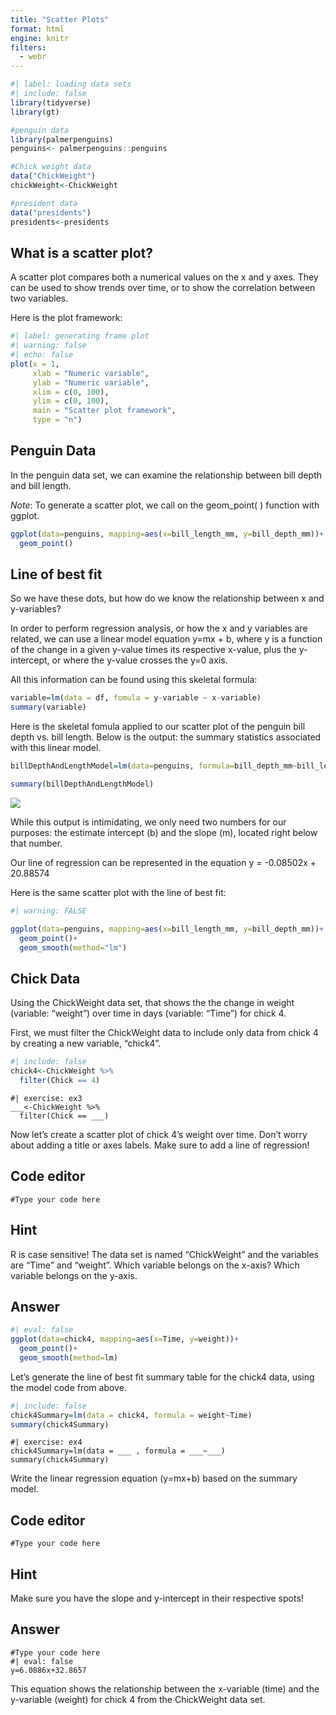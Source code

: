 ```yaml
---
title: "Scatter Plots"
format: html
engine: knitr
filters:
  - webr
---
```


```r
#| label: loading data sets
#| include: false 
library(tidyverse)
library(gt)

#penguin data
library(palmerpenguins)
penguins<- palmerpenguins::penguins

#Chick weight data
data("ChickWeight")
chickWeight<-ChickWeight

#president data
data("presidents")
presidents<-presidents
```

## What is a scatter plot?

A scatter plot compares both a numerical values on the x and y axes. They can be used to show trends over time, or to show the correlation between two variables.

Here is the plot framework:

```r
#| label: generating frame plot
#| warning: false
#| echo: false
plot(x = 1,                 
     xlab = "Numeric variable", 
     ylab = "Numeric variable",
     xlim = c(0, 100), 
     ylim = c(0, 100),
     main = "Scatter plot framework",
     type = "n")
```

## Penguin Data

In the penguin data set, we can examine the relationship between bill depth and bill length.

*Note*: To generate a scatter plot, we call on the geom_point( ) function with ggplot.

```r
ggplot(data=penguins, mapping=aes(x=bill_length_mm, y=bill_depth_mm))+
  geom_point()
```

## Line of best fit

So we have these dots, but how do we know the relationship between x and y-variables?

In order to perform regression analysis, or how the x and y variables are related, we can use a linear model equation y=mx + b, where y is a function of the change in a given y-value times its respective x-value, plus the y-intercept, or where the y-value crosses the y=0 axis.

All this information can be found using this skeletal formula:

``` r
variable=lm(data = df, fomula = y-variable ~ x-variable)
summary(variable)
```

Here is the skeletal fomula applied to our scatter plot of the penguin bill depth vs. bill length. Below is the output: the summary statistics associated with this linear model.

```r
billDepthAndLengthModel=lm(data=penguins, formula=bill_depth_mm~bill_length_mm)

summary(billDepthAndLengthModel)
```
![](summaryStat.png)

While this output is intimidating, we only need two numbers for our purposes: the estimate intercept (b) and the slope (m), located right below that number.

Our line of regression can be represented in the equation y = -0.08502x + 20.88574

Here is the same scatter plot with the line of best fit:

```r
#| warning: FALSE

ggplot(data=penguins, mapping=aes(x=bill_length_mm, y=bill_depth_mm))+
  geom_point()+
  geom_smooth(method="lm")
```

## Chick Data

Using the ChickWeight data set, that shows the the change in weight (variable: "weight") over time in days (variable: "Time") for chick 4.

First, we must filter the ChickWeight data to include only data from chick 4 by creating a new variable, "chick4".

```r
#| include: false
chick4<-ChickWeight %>%
  filter(Chick == 4)
```

```webr-r
#| exercise: ex3
___<-ChickWeight %>%
  filter(Chick == ___)
```

Now let's create a scatter plot of chick 4's weight over time. Don't worry about adding a title or axes labels. Make sure to add a line of regression!

::: panel-tabset
## Code editor

```webr-r
#Type your code here
```

## Hint

R is case sensitive! The data set is named "ChickWeight" and the variables are "Time" and "weight". Which variable belongs on the x-axis? Which variable belongs on the y-axis.

## Answer

```r
#| eval: false
ggplot(data=chick4, mapping=aes(x=Time, y=weight))+
  geom_point()+
  geom_smooth(method=lm)
```
:::

Let's generate the line of best fit summary table for the chick4 data, using the model code from above.

```r
#| include: false
chick4Summary=lm(data = chick4, formula = weight~Time)
summary(chick4Summary)
```

```webr-r
#| exercise: ex4
chick4Summary=lm(data = ___ , formula = ___~___)
summary(chick4Summary)
```

Write the linear regression equation (y=mx+b) based on the summary model.

::: panel-tabset
## Code editor

```webr-r
#Type your code here
```

## Hint

Make sure you have the slope and y-intercept in their respective spots!

## Answer

```webr-r
#Type your code here
#| eval: false
y=6.0886x+32.8657
```
:::

This equation shows the relationship between the x-variable (time) and the y-variable (weight) for chick 4 from the ChickWeight data set.

